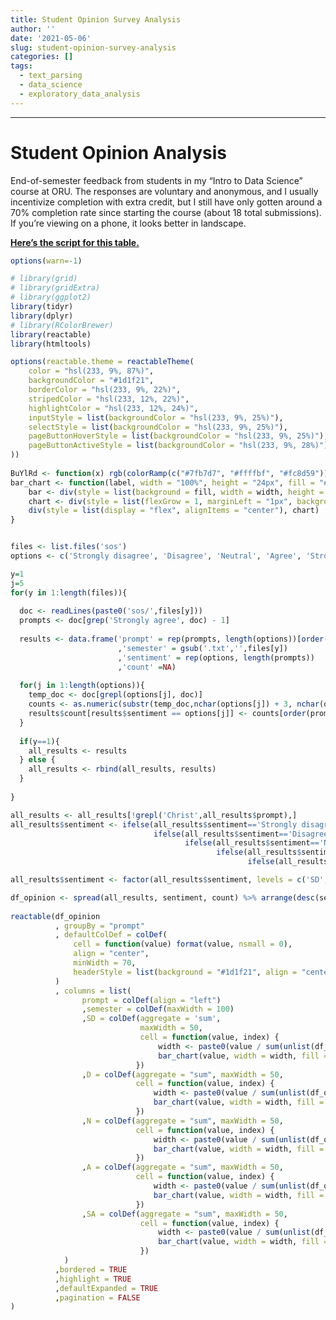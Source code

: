 ```yaml
---
title: Student Opinion Survey Analysis
author: ''
date: '2021-05-06'
slug: student-opinion-survey-analysis
categories: []
tags:
  - text_parsing
  - data_science
  - exploratory_data_analysis
---
```


***
# Student Opinion Analysis

End-of-semester feedback from students in my "Intro to Data Science" course at ORU. The responses are voluntary and anonymous, and I usually incentivize completion with extra credit, but I still have only gotten around a 70% completion rate since starting the course (about 18 total submissions). If you're viewing on a phone, it looks better in landscape. 

**[Here's the script for this table.](https://github.com/drehow/website/blob/master/content/post/2021-05-06-student-opinion-survey-analysis/index.Rmd)**

```r
options(warn=-1)

# library(grid)
# library(gridExtra)
# library(ggplot2)
library(tidyr) 
library(dplyr)
# library(RColorBrewer) 
library(reactable)
library(htmltools)

options(reactable.theme = reactableTheme(
    color = "hsl(233, 9%, 87%)",
    backgroundColor = "#1d1f21",
    borderColor = "hsl(233, 9%, 22%)",
    stripedColor = "hsl(233, 12%, 22%)",
    highlightColor = "hsl(233, 12%, 24%)",
    inputStyle = list(backgroundColor = "hsl(233, 9%, 25%)"),
    selectStyle = list(backgroundColor = "hsl(233, 9%, 25%)"),
    pageButtonHoverStyle = list(backgroundColor = "hsl(233, 9%, 25%)"),
    pageButtonActiveStyle = list(backgroundColor = "hsl(233, 9%, 28%)")
))
 
BuYlRd <- function(x) rgb(colorRamp(c("#7fb7d7", "#ffffbf", "#fc8d59"))(x), maxColorValue = 255)
bar_chart <- function(label, width = "100%", height = "24px", fill = "#00bfc4", background = "#1d1f21") {
    bar <- div(style = list(background = fill, width = width, height = height))
    chart <- div(style = list(flexGrow = 1, marginLeft = "1px", background = background), bar)
    div(style = list(display = "flex", alignItems = "center"), chart)
}


files <- list.files('sos')
options <- c('Strongly disagree', 'Disagree', 'Neutral', 'Agree', 'Strongly agree')

y=1
j=5
for(y in 1:length(files)){
  
  doc <- readLines(paste0('sos/',files[y]))
  prompts <- doc[grep('Strongly agree', doc) - 1]
  
  results <- data.frame('prompt' = rep(prompts, length(options))[order(rep(prompts, length(options)))]
                        ,'semester' = gsub('.txt','',files[y])
                        ,'sentiment' = rep(options, length(prompts))
                        ,'count' =NA) 
  
  for(j in 1:length(options)){
    temp_doc <- doc[grepl(options[j], doc)]
    counts <- as.numeric(substr(temp_doc,nchar(options[j]) + 3, nchar(options[j]) + 8))
    results$count[results$sentiment == options[j]] <- counts[order(prompts)]
  }
  
  if(y==1){
    all_results <- results
  } else {
    all_results <- rbind(all_results, results)
  }
  
}

all_results <- all_results[!grepl('Christ',all_results$prompt),]
all_results$sentiment <- ifelse(all_results$sentiment=='Strongly disagree', 'SD',
                                ifelse(all_results$sentiment=='Disagree', 'D',
                                       ifelse(all_results$sentiment=='Neutral', 'N',
                                              ifelse(all_results$sentiment=='Agree', 'A',
                                                     ifelse(all_results$sentiment=='Strongly agree', 'SA', NA)))))

all_results$sentiment <- factor(all_results$sentiment, levels = c('SD','D','N','A','SA'))

df_opinion <- spread(all_results, sentiment, count) %>% arrange(desc(semester))
        
reactable(df_opinion
          , groupBy = "prompt"
          , defaultColDef = colDef(
              cell = function(value) format(value, nsmall = 0),
              align = "center",
              minWidth = 70,
              headerStyle = list(background = "#1d1f21", align = "center")
          )
          , columns = list(
                prompt = colDef(align = "left")
                ,semester = colDef(maxWidth = 100)
                ,SD = colDef(aggregate = 'sum',
                             maxWidth = 50,
                             cell = function(value, index) {
                                 width <- paste0(value / sum(unlist(df_opinion[index,3:7])) * 100, "%")
                                 bar_chart(value, width = width, fill = "#D32E0B")
                            })
                ,D = colDef(aggregate = "sum", maxWidth = 50,
                            cell = function(value, index) {
                                width <- paste0(value / sum(unlist(df_opinion[index,3:7])) * 100, "%")
                                bar_chart(value, width = width, fill = "#E78F26")
                            })
                ,N = colDef(aggregate = "sum", maxWidth = 50,
                            cell = function(value, index) {
                                width <- paste0(value / sum(unlist(df_opinion[index,3:7])) * 100, "%")
                                bar_chart(value, width = width, fill = "#B3FFA6")
                            })
                ,A = colDef(aggregate = "sum", maxWidth = 50,
                            cell = function(value, index) {
                                width <- paste0(value / sum(unlist(df_opinion[index,3:7])) * 100, "%")
                                bar_chart(value, width = width, fill = "#B8E24B")
                            })
                ,SA = colDef(aggregate = "sum", maxWidth = 50,
                             cell = function(value, index) {
                                 width <- paste0(value / sum(unlist(df_opinion[index,3:7])) * 100, "%")
                                 bar_chart(value, width = width, fill = "#1EC600")
                             })
            )
          ,bordered = TRUE
          ,highlight = TRUE
          ,defaultExpanded = TRUE
          ,pagination = FALSE
)

```